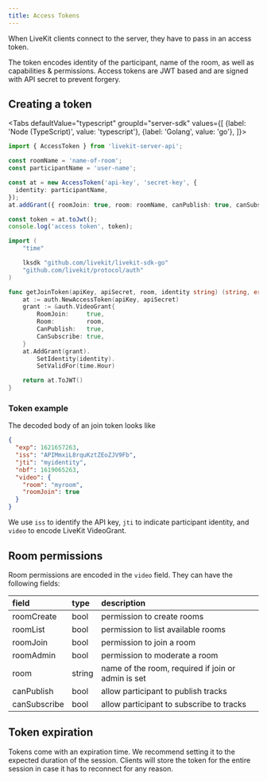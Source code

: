 ```yaml
---
title: Access Tokens
---
```


When LiveKit clients connect to the server, they have to pass in an access token.

The token encodes identity of the participant, name of the room, as well as capabilities & permissions. Access tokens are JWT based and are signed with API secret to prevent forgery.

## Creating a token

<Tabs
  defaultValue="typescript"
  groupId="server-sdk"
  values={[
    {label: 'Node (TypeScript)', value: 'typescript'},
    {label: 'Golang', value: 'go'},
  ]}>
  <TabItem value="typescript">

```typescript
import { AccessToken } from 'livekit-server-api';

const roomName = 'name-of-room';
const participantName = 'user-name';

const at = new AccessToken('api-key', 'secret-key', {
  identity: participantName,
});
at.addGrant({ roomJoin: true, room: roomName, canPublish: true, canSubscribe: true });

const token = at.toJwt();
console.log('access token', token);
```

  </TabItem>

  <TabItem value="go">

```go
import (
	"time"

	lksdk "github.com/livekit/livekit-sdk-go"
	"github.com/livekit/protocol/auth"
)

func getJoinToken(apiKey, apiSecret, room, identity string) (string, error) {
	at := auth.NewAccessToken(apiKey, apiSecret)
	grant := &auth.VideoGrant{
		RoomJoin:     true,
		Room:         room,
		CanPublish:   true,
		CanSubscribe: true,
	}
	at.AddGrant(grant).
		SetIdentity(identity).
		SetValidFor(time.Hour)

	return at.ToJWT()
}
```

  </TabItem>
</Tabs>

### Token example

The decoded body of an join token looks like

```json
{
  "exp": 1621657263,
  "iss": "APIMmxiL8rquKztZEoZJV9Fb",
  "jti": "myidentity",
  "nbf": 1619065263,
  "video": {
    "room": "myroom",
    "roomJoin": true
  }
}
```

We use `iss` to identify the API key, `jti` to indicate participant identity, and `video` to encode LiveKit VideoGrant.

## Room permissions

Room permissions are encoded in the `video` field. They can have the following fields:

| field        | type   | description                                               |
| :----------- | :----- | :-------------------------------------------------------- |
| roomCreate   | bool   | permission to create rooms                                |
| roomList     | bool   | permission to list available rooms                        |
| roomJoin     | bool   | permission to join a room                                 |
| roomAdmin    | bool   | permission to moderate a room                             |
| room         | string | name of the room, required if join or admin is set        |
| canPublish   | bool   | allow participant to publish tracks                       |
| canSubscribe | bool   | allow participant to subscribe to tracks                  |

## Token expiration

Tokens come with an expiration time. We recommend setting it to the expected duration of the session. Clients will store the token for the entire session in case it has to reconnect for any reason.
